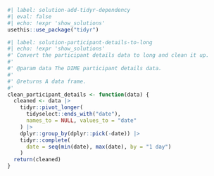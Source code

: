 ```r
#| label: solution-add-tidyr-dependency
#| eval: false
#| echo: !expr 'show_solutions'
usethis::use_package("tidyr")
```

```r
#| label: solution-participant-details-to-long
#| echo: !expr 'show_solutions'
#' Convert the participant details data to long and clean it up.
#'
#' @param data The DIME participant details data.
#'
#' @returns A data frame.
#'
clean_participant_details <- function(data) {
  cleaned <- data |>
    tidyr::pivot_longer(
      tidyselect::ends_with("date"),
      names_to = NULL, values_to = "date"
    ) |>
    dplyr::group_by(dplyr::pick(-date)) |>
    tidyr::complete(
      date = seq(min(date), max(date), by = "1 day")
    )
  return(cleaned)
}
```
